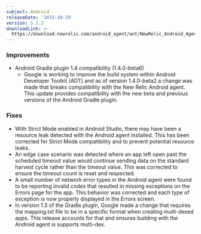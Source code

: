 ```yaml
---
subject: Android
releaseDate: '2015-10-29'
version: 5.3.2
downloadLink: >-
  https://download.newrelic.com/android_agent/ant/NewRelic_Android_Agent_5.3.2.zip
---
```


### Improvements

* Android Gradle plugin 1.4 compatibility (1.4.0-beta6)
  * Google is working to improve the build system within Android Developer Toolkit (ADT) and as of version 1.4.0-beta2 a change was made that breaks compatibility with the New Relic Android agent. This update provides compatibility with the new beta and previous versions of the Android Gradle plugin.

### Fixes

* With Strict Mode enabled in Android Studio, there may have been a resource leak detected with the Android agent installed. This has been corrected for Strict Mode compatibility and to prevent potential resource leaks.
* An edge case scenario was detected where an app left open past the scheduled timeout value would continue sending data on the standard harvest cycle rather than the timeout value. This was corrected to ensure the timeout count is reset and respected.
* A small number of network error types in the Android agent were found to be reporting invalid codes that resulted in missing exceptions on the Errors page for the app. This behavior was corrected and each type of exception is now properly displayed in the Errors screen.
* In version 1.3 of the Gradle plugin, Google made a change that requires the mapping.txt file to be in a specific format when creating multi-dexed apps. This release accounts for that and ensures building with the Android agent is supports multi-dex.
